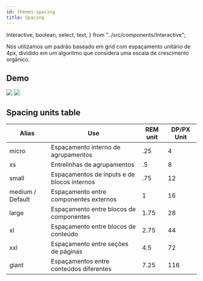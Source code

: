 ```yaml
---
id: themes-spacing
title: Spacing
---
```


  Interactive,
  boolean,
  select,
  text,
} from "../src/components/Interactive";

Nós utilizamos um padrão baseado em grid com espaçamento unitário de 4px, dividido em um algoritmo que considera uma escala de crescimento orgânico.

## Demo

<Interactive hideCode>
  <Flex
    flexDirection="row"
    gap={select("Spacing", "medium", [
      "micro",
      "xs",
      "small",
      "medium",
      "large",
      "xl",
      "xxl",
      "giant",
    ])}
  >
    <Image
      style={{ width: 100, height: "auto" }}
      src="https://avatars2.githubusercontent.com/u/19891059?s=460&u=98b1f0d4b0207ad22899b054332e4e87654bcaa3&v=4"
    />
    <Image
      style={{ width: 100, height: "auto" }}
      src="https://avatars2.githubusercontent.com/u/19891059?s=460&u=98b1f0d4b0207ad22899b054332e4e87654bcaa3&v=4"
    />
  </Flex>
</Interactive>

## Spacing units table

| Alias            | Use                                         | REM unit | DP/PX Unit |
| ---------------- | ------------------------------------------- | -------- | ---------- |
| micro            | Espaçamento interno de agrupamentos         | .25      | 4          |
| xs               | Entrelinhas de agrupamentos                 | .5       | 8          |
| small            | Espaçamentos de inputs e de blocos internos | .75      | 12         |
| medium / Default | Espaçamento entre componentes externos      | 1        | 16         |
| large            | Espaçamento entre blocos de componentes     | 1.75     | 28         |
| xl               | Espaçamento entre blocos de conteúdo        | 2.75     | 44         |
| xxl              | Espaçamento entre seções de páginas         | 4.5      | 72         |
| giant            | Espaçamentos entre conteúdos diferentes     | 7.25     | 116        |
